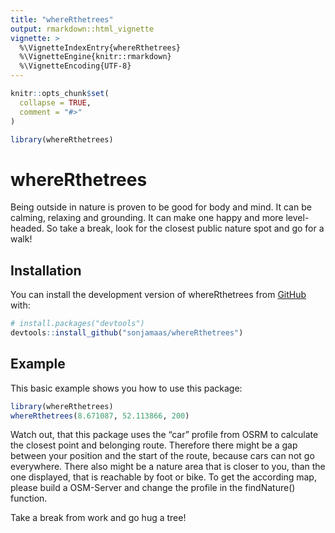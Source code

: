 ```yaml
---
title: "whereRthetrees"
output: rmarkdown::html_vignette
vignette: >
  %\VignetteIndexEntry{whereRthetrees}
  %\VignetteEngine{knitr::rmarkdown}
  %\VignetteEncoding{UTF-8}
---
```


```r
knitr::opts_chunk$set(
  collapse = TRUE,
  comment = "#>"
)
```

```r
library(whereRthetrees)
```

# whereRthetrees

Being outside in nature is proven to be good for body and mind. It can be calming, relaxing and grounding. It can make one happy and more level-headed. So take a break, look for the closest public nature spot and go for a walk!

## Installation

You can install the development version of whereRthetrees from [GitHub](https://github.com/) with:

``` r
# install.packages("devtools")
devtools::install_github("sonjamaas/whereRthetrees")
```

## Example

This basic example shows you how to use this package:

```r
library(whereRthetrees)
whereRthetrees(8.671087, 52.113866, 200)
```

Watch out, that this package uses the "car" profile from OSRM to calculate the closest point and belonging route. Therefore there might be a gap between your position and the start of the route, because cars can not go everywhere. There also might be a nature area that is closer to you, than the one displayed, that is reachable by foot or bike. To get the according map, please build a OSM-Server and change the profile in the findNature() function.

Take a break from work and go hug a tree!
